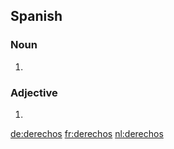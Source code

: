 ==Spanish==

===Noun===
{{head|es|noun form|g=m|g2=p}}

# {{plural of|lang=es|[[derecho]]|nocat=1}}

===Adjective===
{{head|es|adjective form|g=m|g2=p}}

# {{plural of|lang=es|[[derecho]]|nocat=1}}

[[de:derechos]]
[[fr:derechos]]
[[nl:derechos]]